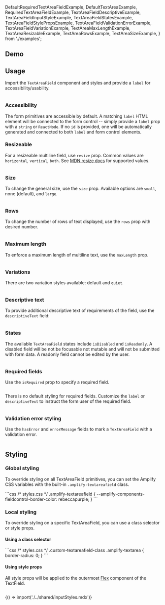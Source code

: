 
  DefaultRequiredTextAreaFieldExample,
  DefaultTextAreaExample,
  RequiredTextAreaFieldExample,
  TextAreaFieldDescriptiveExample,
  TextAreaFieldInputStyleExample,
  TextAreaFieldStatesExample,
  TextAreaFieldStylePropsExample,
  TextAreaFieldValidationErrorExample,
  TextAreaFieldVariationExample,
  TextAreaMaxLengthExample,
  TextAreaResizableExample,
  TextAreaRowsExample,
  TextAreaSizeExample,
} from './examples';

## Demo

<TextAreaFieldDemo />

## Usage

Import the `TextAreaField` component and styles and provide a `label` for accessibility/usability.

<Example>
  <DefaultTextAreaExample />
  <ExampleCode>

```jsx file=./examples/DefaultTextAreaExample.tsx

```

  </ExampleCode>
</Example>

### Accessibility

The form primitives are accessible by default. A matching `label` HTML element will be connected to the form control -- simply provide a `label` prop with a `string` or `ReactNode`. If no `id` is provided, one will be automatically generated and connected to both `label` and form control elements.

### Resizeable

For a resizeable multiline field, use `resize` prop. Common values are `horizontal`, `vertical`, `both`. See [MDN resize docs](https://developer.mozilla.org/en-US/docs/Web/CSS/resize) for supported values.

<Example>
  <TextAreaResizableExample />
  <ExampleCode>

```jsx file=./examples/TextAreaResizableExample.tsx

```

  </ExampleCode>
</Example>

### Size

To change the general size, use the `size` prop. Available options are `small`, none (default), and `large`.

<Example>
  <TextAreaSizeExample />
  <ExampleCode>

```jsx file=./examples/TextAreaSizeExample.tsx

```

  </ExampleCode>
</Example>

### Rows

To change the number of rows of text displayed, use the `rows` prop with desired number.

<Example>
  <TextAreaRowsExample />
  <ExampleCode>

```jsx file=./examples/TextAreaRowsExample.tsx

```

  </ExampleCode>
</Example>

### Maximum length

To enforce a maximum length of multiline text, use the `maxLength` prop.

<Example>
  <TextAreaMaxLengthExample />
  <ExampleCode>

```jsx file=./examples/TextAreaMaxLengthExample.tsx

```

  </ExampleCode>
</Example>

### Variations

There are two variation styles available: default and `quiet`.

<Example>
  <TextAreaFieldVariationExample />
  <ExampleCode>

```jsx file=./examples/TextAreaFieldVariationExample.tsx

```

  </ExampleCode>

</Example>

### Descriptive text

To provide additional descriptive text of requirements of the field, use the `descriptiveText` field:

<Example>
  <TextAreaFieldDescriptiveExample />
  <ExampleCode>

```jsx file=./examples/TextAreaFieldDescriptiveExample.tsx

```

  </ExampleCode>
</Example>

### States

The available `TextAreaField` states include `isDisabled` and `isReadonly`. A disabled field will be not be focusable not mutable and will not be submitted with form data. A readonly field cannot be edited by the user.

<Example>
  <TextAreaFieldStatesExample />
  <ExampleCode>

```jsx file=./examples/TextAreaFieldStatesExample.tsx

```

  </ExampleCode>
</Example>

### Required fields

Use the `isRequired` prop to specify a required field.

<Example>
  <DefaultRequiredTextAreaFieldExample />
  <ExampleCode>

```jsx file=./examples/DefaultRequiredTextAreaFieldExample.tsx

```

  </ExampleCode>
</Example>

There is no default styling for required fields. Customize the `label` or `descriptiveText` to instruct the form user of the required field.

<Example>
  <RequiredTextAreaFieldExample />
  <ExampleCode>

```jsx file=./examples/RequiredTextAreaFieldExample.tsx

```

  </ExampleCode>
</Example>

### Validation error styling

Use the `hasError` and `errorMessage` fields to mark a `TextAreaField` with a validation error.

<Example>
  <TextAreaFieldValidationErrorExample />
  <ExampleCode>

```jsx file=./examples/TextAreaFieldValidationErrorExample.tsx

```

  </ExampleCode>
</Example>

## Styling

### Global styling

To override styling on all TextAreaField primitives, you can set the Amplify CSS variables with the built-in `.amplify-textareafield` class.

<Example>
  <TextAreaField
    label="Globally styled field"
    className="globally-styled-textareafield"
  />
  <ExampleCode>
```css
/* styles.css */
.amplify-textareafield {
  --amplify-components-fieldcontrol-border-color: rebeccapurple;
}
```
  </ExampleCode>
</Example>

### Local styling

To override styling on a specific TextAreaField, you can use a class selector or style props.

#### Using a class selector

<Example>
  <TextAreaField className="custom-textareafield-class" label="Square field" />
  <ExampleCode>
```css
/* styles.css */
.custom-textareafield-class .amplify-textarea {
  border-radius: 0;
}
```
  </ExampleCode>
</Example>

#### Using style props

All style props will be applied to the outermost [Flex](/components/flex) component of the TextField.

<Example>
  <TextAreaFieldStylePropsExample />
  <ExampleCode>

```jsx file=./examples/TextAreaFieldStylePropsExample.tsx

```

  </ExampleCode>
</Example>

<Fragment>{() => import('./../shared/inputStyles.mdx')}</Fragment>

<Example>
  <TextAreaFieldInputStyleExample />
  <ExampleCode>

```jsx file=./examples/TextAreaFieldInputStyleExample.tsx

```

  </ExampleCode>
</Example>
